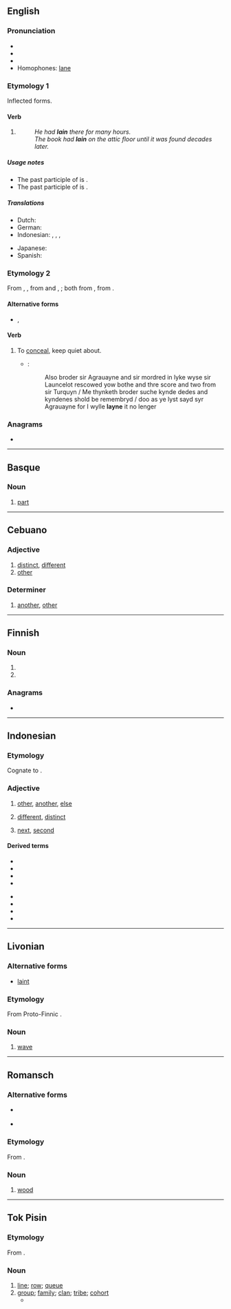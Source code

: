 {{also|Lain|láin|làin}}
==English==

===Pronunciation===
* {{IPA|/leɪn/|lang=en}}
* {{audio|en-us-lain.ogg|Audio (US)|lang=en}}
* {{rhymes|eɪn|lang=en}}
* Homophones: [[lane]]

===Etymology 1===
Inflected forms.

====Verb====
{{head|en|past participle|cat2=irregular past participles}}

# {{inflection of|lie|gloss=to be oriented in a horizontal position, situated||past|part|lang=en}}
#: ''He had '''lain''' there for many hours.''
#: ''The book had '''lain''' on the attic floor until it was found decades later.''

=====Usage notes=====
* The past participle of {{m|en|lie||deceive}} is {{m|en|lied}}.
* The past participle of {{m|en|lay||put down}} is {{m|en|laid}}.

=====Translations=====
{{trans-top|situated horizontally}}
* Dutch: {{t+|nl|gelegen}}
* German: {{t+|de|gelegen}}
* Indonesian: {{t+|id|baring|alt=berbaring}}, {{t+|id|baring|alt=membaringkan}}, {{t+|id|baring|alt=dibaringkan}}, {{t+|id|baring|alt=terbaring}}
{{trans-mid}}
* Japanese: {{t|ja|横になった|tr=[[よこになった]], yoko ni natta|sc=Jpan}}
* Spanish: {{t+|es|tumbado}}
{{trans-bottom}}

===Etymology 2===
From {{inh|en|enm|lainen}}, {{m|enm|leynen}}, from {{etyl|non|en}} {{m|non|leyna||to conceal}} and {{inh|en|ang|lēġnian}}, {{m|ang|līeġnan||to deny; conceal}}; both from {{inh|en|gem-pro|*laugnijaną}}, from {{inh|en|gem-pro|*laugnō||secrecy}}.

====Alternative forms====
* {{l|en|lean}}, {{l|en|len}} {{qualifier|dialectal}}

====Verb====
{{en-verb}}

# {{lb|en|obsolete}} To [[conceal]], keep quiet about. {{defdate|14<sup>th</sup>-19<sup>th</sup>c.}}
#* {{RQ:Mlry MrtDrthr|22.1|2|XX|j}}:
#*: Also broder sir Agrauayne and sir mordred in lyke wyse sir Launcelot rescowed yow bothe and thre score and two from sir Turquyn / Me thynketh broder suche kynde dedes and kyndenes shold be remembryd / doo as ye lyst sayd syr Agrauayne for I wylle '''layne''' it no lenger
<!--Prior quotr:#*:‘Do ye as ye lyste,’ seyde Sir Aggravayne, ‘for I woll '''layne''' hit no lenger.’-->

===Anagrams===
* {{anagrams|en|INLA|Ilan|Lani|Lian|Lina|Nila|anil|nail}}

----

==Basque==

===Noun===
{{eu-noun}}

# [[part]]

----

==Cebuano==

===Adjective===
{{head|ceb|adjective}}

# [[distinct]], [[different]]
# [[other]]

===Determiner===
{{head|ceb|determiner}}

# [[another]], [[other]]

----

==Finnish==

===Noun===
{{head|fi|noun form}}

# {{fi-form of|case=instructive|pl=plural|laki}}
# {{fi-form of|case=genitive|pl=singular|laki}}

===Anagrams===
* {{anagrams|fi|alin|lian|nila}}

----

==Indonesian==

===Etymology===
Cognate to {{etyl|ceb|-}} {{m|ceb|lain}}.

===Adjective===
{{id-adj}}

# [[other]], [[another]], [[else]]
#: {{ux|id|Saya rasa saya harus mencari pekerjaan '''lain'''.|I think I must look for '''another''' job.}}
#: {{ux|id|Pasti ada cara '''lain''' untuk menyelesaikan masalah ini.|There must be '''another''' way to resolve this problem.}}
# [[different]], [[distinct]]
#: {{ux|id|Tingkah lakunya '''lain''' dari yang lain.|His behavior is '''different''' from the others.}}
#: {{syn|id|beda}}
# [[next]], [[second]]

====Derived terms====
{{rel-top|Terms derived from ''lain''}}
* {{l|id|berkelainan}}
* {{l|id|berlainan}}
* {{l|id|kelainan}}
* {{l|id|melaini}}
{{rel-mid}}
* {{l|id|melainkan}}
* {{l|id|memperlain}}
* {{l|id|memperlainkan}}
* {{l|id|perlainan}}
{{rel-bottom}}

----

==Livonian==

===Alternative forms===
* {{qual|Courland}} [[laint]]

===Etymology===
From Proto-Finnic {{inh|liv|fiu-fin-pro|*laineh}}.

===Noun===
{{head|liv|noun}}

# [[wave]]

----

==Romansch==

===Alternative forms===
* {{qualifier|Sutsilvan}} {{l|rm|len}}
* {{qualifier|Sursilvan|Surmiran}} {{l|rm|lenn}}

===Etymology===
From {{etyl|la|rm}} {{m|la|lignum}}.

===Noun===
{{head|rm|noun|g=m}}

# {{lb|rm|Rumantsch Grischun|Puter|Vallader}} [[wood]]

----

==Tok Pisin==

===Etymology===
From {{etyl|en|tpi}} {{m|en|line}}.

===Noun===
{{head|tpi|noun}}

# [[line]]; [[row]]; [[queue]]
# [[group]]; [[family]]; [[clan]]; [[tribe]]; [[cohort]]
#* {{tpi-cite-bible|Gen|3|15|Na bai mi mekim yu i stap birua bilong meri, na meri i stap birua bilong yu. Na bai mi mekim ol '''lain''' bilong yu i birua long '''lain''' bilong meri. Bai ol i krungutim het bilong yu, na bai yu kaikaim lek bilong ol.”}}

{{LDL|tpi}}